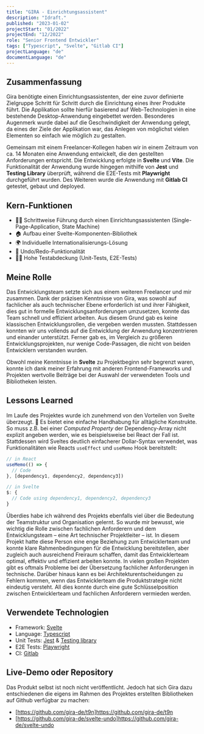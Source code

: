 ```yaml
---
title: "GIRA - Einrichtungsassistent"
description: "Idraft."
published: "2023-01-02"
projectStart: "01/2022"
projectEnd: "12/2022"
role: "Senior Frontend Entwickler"
tags: ["Typescript", "Svelte", "Gitlab CI"]
projectLanguage: "de"
documentLanguage: "de"
---
```


## Zusammenfassung

Gira benötigte einen Einrichtungsassistenten, der eine zuvor definierte Zielgruppe Schritt für Schritt durch die Einrichtung eines ihrer Produkte führt. Die Applikation sollte hierfür basierend auf Web-Technologien in eine bestehende Desktop-Anwendung eingebettet werden. Besonderes Augenmerk wurde dabei auf die Geschwindigkeit der Anwendung gelegt, da eines der Ziele der Applikation war, das Anlegen von möglichst vielen Elementen so einfach wie möglich zu gestalten.

Gemeinsam mit einem Freelancer-Kollegen haben wir in einem Zeitraum von ca. 14 Monaten eine Anwendung entwickelt, die den gestellten Anforderungen entspricht. Die Entwicklung erfolgte in **Svelte** und **Vite**. Die Funktionalität der Anwendung wurde hingegen mithilfe von **Jest** und **Testing Library** überprüft, während die E2E-Tests mit **Playwright** durchgeführt wurden. Des Weiteren wurde die Anwendung mit **Gitlab CI** getestet, gebaut und deployed.

## Kern-Funktionen

- 🧙🏻 Schrittweise Führung durch einen Einrichtungsassistenten (Single-Page-Application, State Machine)
- 🏠 Aufbau einer Svelte-Komponenten-Bibliothek
- 🌍 Individuelle Internationalisierungs-Lösung
- 📝 Undo/Redo-Funktionalität
- 👌🏻 Hohe Testabdeckung (Unit-Tests, E2E-Tests)

## Meine Rolle

Das Entwicklungsteam setzte sich aus einem weiteren Freelancer und mir zusammen. Dank der präzisen Kenntnisse von Gira, was sowohl auf fachlicher als auch technischer Ebene erforderlich ist und ihrer Fähigkeit, dies gut in formelle Entwicklungsanforderungen umzusetzen, konnte das Team schnell und effizient arbeiten. Aus diesem Grund gab es keine klassischen Entwicklungsrollen, die vergeben werden mussten. Stattdessen konnten wir uns vollends auf die Entwicklung der Anwendung konzentrieren und einander unterstützt. Ferner gab es, im Vergleich zu größeren Entwicklungsprojekten, nur wenige Code-Passagen, die nicht von beiden Entwicklern verstanden wurden.

Obwohl meine Kenntnisse in **Svelte** zu Projektbeginn sehr begrenzt waren, konnte ich dank meiner Erfahrung mit anderen Frontend-Frameworks und Projekten wertvolle Beiträge bei der Auswahl der verwendeten Tools und Bibliotheken leisten.

## Lessons Learned

Im Laufe des Projektes wurde ich zunehmend von den Vorteilen von Svelte überzeugt. 💌 Es bietet eine einfache Handhabung für alltägliche Konstrukte. So muss z.B. bei einer _Computed Property_ der Dependency-Array nicht explizit angeben werden, wie es beispielsweise bei React der Fall ist. Stattdessen wird Sveltes deutlich einfacherer Dollar-Syntax verwendet, was Funktionalitäten wie Reacts `useEffect` und `useMemo` Hook bereitstellt:

```javascript
// in React
useMemo(() => {
  // Code
}, [dependency1, dependency2, dependency3])

// in Svelte
$: {
  // Code using dependency1, dependency2, dependency3
}
```

Überdies habe ich während des Projekts ebenfalls viel über die Bedeutung der Teamstruktur und Organisation gelernt. So wurde mir bewusst, wie wichtig die Rolle zwischen fachlichen Anforderern und dem Entwicklungsteam – eine Art technischer Projektleiter – ist. In diesem Projekt hatte diese Person eine enge Beziehung zum Entwicklerteam und konnte klare Rahmenbedingungen für die Entwicklung bereitstellen, aber zugleich auch ausreichend Freiraum schaffen, damit das Entwicklerteam optimal, effektiv und effizient arbeiten konnte. In vielen großen Projekten gibt es oftmals Probleme bei der Übersetzung fachlicher Anforderungen in technische. Darüber hinaus kann es bei Architekturentscheidungen zu Fehlern kommen, wenn das Entwicklerteam die Produktstrategie nicht eindeutig versteht. All dies konnte durch eine gute Schlüsselposition zwischen Entwicklerteam und fachlichen Anforderern vermieden werden.

## Verwendete Technologien

- Framework: [Svelte](https://svelte.dev/)
- Language: [Typescript](https://www.typescriptlang.org/)
- Unit Tests: [Jest](https://jestjs.io/) & [Testing library](https://testing-library.com/)
- E2E Tests: [Playwright](https://playwright.dev/)
- CI: [Gitlab](https://about.gitlab.com/)

## Live-Demo oder Repository

Das Produkt selbst ist noch nicht veröffentlicht. Jedoch hat sich Gira dazu entschiedenen die eigens im Rahmen des Projektes erstellten Bibliotheken auf Github verfügbar zu machen:

- [https://github.com/gira-de/t9n]https://github.com/gira-de/t9n
- [https://github.com/gira-de/svelte-undo]https://github.com/gira-de/svelte-undo
